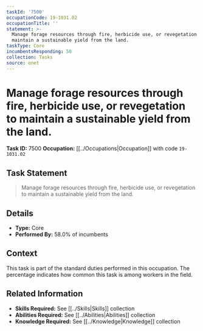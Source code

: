 ```yaml
---
taskId: '7500'
occupationCode: 19-1031.02
occupationTitle: ''
statement: >-
  Manage forage resources through fire, herbicide use, or revegetation to
  maintain a sustainable yield from the land.
taskType: Core
incumbentsResponding: 58
collection: Tasks
source: onet
---
```

# Manage forage resources through fire, herbicide use, or revegetation to maintain a sustainable yield from the land.

**Task ID:** 7500
**Occupation:** [[../Occupations|Occupation]] with code `19-1031.02`

## Task Statement

> Manage forage resources through fire, herbicide use, or revegetation to maintain a sustainable yield from the land.

## Details

- **Type:** Core
- **Performed By:** 58.0% of incumbents

## Context

This task is part of the standard duties performed in this occupation. The percentage indicates how common this task is among workers in the field.

## Related Information

- **Skills Required:** See [[../Skills|Skills]] collection
- **Abilities Required:** See [[../Abilities|Abilities]] collection
- **Knowledge Required:** See [[../Knowledge|Knowledge]] collection
